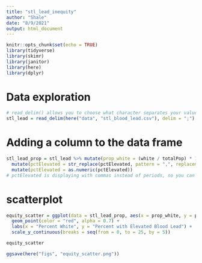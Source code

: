 ```yaml
---
title: "stl_lead_inequity"
author: "Shale"
date: "8/9/2021"
output: html_document
---
```


```r
knitr::opts_chunk$set(echo = TRUE)
library(tidyverse)
library(skimr)
library(janitor)
library(here)
library(dplyr)
```

# Data exploration

```r
# read_delim() allows you to choose what character separates your values in the input file
stl_lead = read_delim(here("data", "stl_blood_lead.csv"), delim = ";")
```

# Adding a column to the data frame
```r
stl_lead_prop = stl_lead %>% mutate(prop_white = (white / totalPop) * 100) %>% 
  mutate(pctElevated = str_replace(pctElevated, pattern = ",", replacement = ".")) %>%
  mutate(pctElevated = as.numeric(pctElevated))
# pctElevated is displaying with commas instead of periods, so you can use mutate() to replace commas with periods and to change the data type of the column to a numeric.
```

# scatterplot

```r
equity_scatter = ggplot(data = stl_lead_prop, aes(x = prop_white, y = pctElevated)) +
  geom_point(color = "red", alpha = 0.7) +
  labs(x = "Percent White", y = "Percent with Elevated Blood Lead") +
  scale_y_continuous(breaks = seq(from = 0, to = 25, by = 5))

equity_scatter

ggsave(here("figs", "equity_scatter.png"))
```

